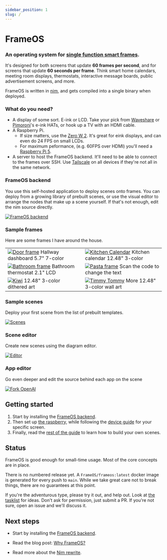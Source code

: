 ```yaml
---
sidebar_position: 1
slug: /
---
```


# FrameOS 

### An operating system for <u>single function smart frames</u>. 

It's designed for both screens that update **60 frames per second**, and for screens that update **60 seconds per frame**.
Think smart home calendars, meeting room displays, thermostats, interactive message boards, public advertisement screens, and more. 

FrameOS is written in [nim](https://nim-lang.org/), and gets compiled into a single binary when deployed.

### What do you need?

- A display of some sort. E-ink or LCD. Take your pick from [Waveshare](https://www.waveshare.com/product/displays/e-paper/epaper-1.htm) or 
[Pimoroni](https://shop.pimoroni.com/collections/displays)'s e-ink HATs, or hook up a TV with an HDMI cable. 
- A Raspberry Pi.
  - If size matters, use the [Zero W 2](https://www.raspberrypi.com/products/raspberry-pi-zero-2-w/). It's great for eink displays, and can even do 24 FPS on small LCDs. 
  - For maximum peformance, (e.g. 60FPS over HDMI) you'll need a [Raspberry Pi 5](https://www.raspberrypi.com/products/raspberry-pi-5/).
- A server to host the FrameOS backend. It'll need to be able to connect to the frames over SSH. Use [Tailscale](https://tailscale.com/) on all devices if they're not all in the same network.

### FrameOS backend

You use this self-hosted application to deploy scenes onto frames.
You can deploy from a growing library of prebuilt scenes, or use the visual editor to arrange the nodes that make up a scene yourself.
If that's not enough, edit the nim source directly.

[![FrameOS backend](./guide/_img2/frameos-backend.gif)](./guide/_img2/frameos-backend.gif)

### Sample frames

Here are some frames I have around the house.

|  |  |
|---|---|
| [![Door frame](./_img/ukseraam.jpg)](./_img/ukseraam.jpg) Hallway dashboard 5.7" 7-color |[![Kitchen Calendar](./_img/kitchen-calendar.jpg)](./_img/kitchen-calendar.jpg) Kitchen calendar 12.48" 3-color |
| [![Bathroom frame](./_img/frame-bathroom.jpg)](./_img/frame-bathroom.jpg) Bathroom thermostat 2.1" LCD | [![Pasta frame](./_img/phone-pasta-2.jpg)](./_img/phone-pasta-2.jpg) Scan the code to change the text |
| [![Kiwi](./_img/kiwi.jpg)](./_img/kiwi.jpg) 12.48" 3-color dithered art | [![Timmy Tommy](./_img/timmy-tommy.jpg)](./_img/timmy-tommy.jpg) More 12.48" 3-color wall art |

### Sample scenes

Deploy your first scene from the list of prebuilt templates.

[![Scenes](./_img/sample-scenes2.png)](./_img/sample-scenes2.png)

### Scene editor

Create new scenes using the diagram editor.

[![Editor](./_img/good-run.png)](./_img/good-run.png)

### App editor

Go even deeper and edit the source behind each app on the scene

[![Fork OpenAI](./_img/fork-openai.png)](./_img/fork-openai.png)

## Getting started

1. Start by installing the [FrameOS backend](/guide/backend).
2. Then set up [the raspberry](/guide/raspberry), while following the [device guide](/devices) for your specific screen.
3. Finally, read the [rest of the guide](/guide/first-deploy) to learn how to build your own scenes.

## Status

FrameOS is good enough for small-time usage. Most of the core concepts are in place.

There is no numbered release yet. A `FrameOS/frameos:latest` docker image is generated for every push to `main`. While we take great care not to break things, there are no guarantees at this point.

If you're the adventurous type, please try it out, and help out. Look at [the tasklist](https://github.com/FrameOS/frameos/issues/1) for ideas. Don't ask for permission, just submit a PR. If you're not sure, open an issue and we'll discuss it.

## Next steps

- Start by installing the [FrameOS backend](/guide/backend).

- Read the blog post: [Why FrameOS?](/blog/why-frameos)

- Read more about the [Nim rewrite](/blog/nim-rewrite).
